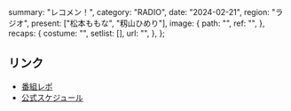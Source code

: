   summary: "レコメン！",
  category: "RADIO",
  date: "2024-02-21",
  region: "ラジオ",
  present: ["松本ももな", "籾山ひめり"],
  image: {
    path: "",
    ref: "",
  },
  recaps: {
    costume: "",
    setlist: [],
    url: "",
  },
};

## リンク

- [番組レポ](https://www.joqr.co.jp/ic/article/116439/)
- [公式スケジュール](https://takanenonadeshiko.jp/?p=1798)

